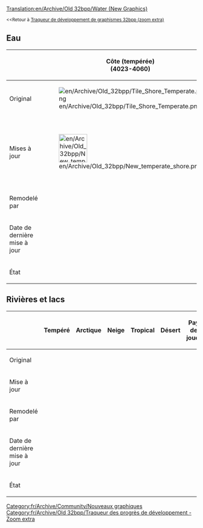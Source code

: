 [[Translation:en/Archive/Old 32bpp/Water (New Graphics)]]


{{fr/Archive/Old 32bpp/Table des matières gauche}}
<small><<Retour à [[fr/Archive/Old 32bpp/Traqueur de développement de graphismes 32bpp (zoom extra)|Traqueur de développement de graphismes 32bpp (zoom extra)]]</small>

== Eau ==   
{| border="2" style="background:#e7ebff;"
!
!width=128px|Côte (tempérée)<br /> (4023-4060)
!width=128px|Côte (arctique)
!width=128px|Côte (tropicale)
!Eau
|-
!Original
|[[File:en/Archive/Old 32bpp/Tile Shore Temperate.png]]
|[[File:en/Archive/Old 32bpp/Tile Shore Arctic.png]]
|[[File:en/Archive/Old 32bpp/Tile Shore Tropical.png]]
|[[File:en/Archive/Old 32bpp/Water Tile.png]]
|-
!Mises à jour
|[[File:en/Archive/Old 32bpp/New temperate shore.png|75px]]
|[[File:en/Archive/Old 32bpp/Tile Arctic Shore.png|75px]]
|
|[[File:en/Archive/Old 32bpp/4061 z0.png|128px]]
|-
!Remodelé par
|{{en/User|Ben_Robbins}}
|{{en/User|Alltaken}}
|{{en/User|}}
|{{en/User|Ben_Robbins}}
|-
!Date de dernière mise à jour
|
|09/07/2005
|
|25/01/2010
|-
!État
| {{fr/Archive/Old 32bpp/Statut du sprite du traqueur|z0 = fait |z1 = souhaité |z2 = souhaité }}
| {{fr/Archive/Old 32bpp/Statut du sprite du traqueur|z0 = fait |z1 = souhaité |z2 = souhaité }}
| {{fr/Archive/Old 32bpp/Statut du sprite du traqueur|z0 = fait |z1 = non réclamé |z2 = non réclamé }}
| {{fr/Archive/Old 32bpp/Statut du sprite du traqueur|z0 = fait |z1 = fait      |z2 = fait }}
|}


== Rivières et lacs ==
{| border="2" style="background:#e7ebff;"
!
!width=128px|Tempéré
!width=128px|Arctique
!width=128px|Neige
!width=128px|Tropical
!width=128px|Désert
!width=128px|Pays des jouets
|-
!Original
|
|
|
|
|
|
|-
!Mise à jour
|
|
|
|
|
|
|-
!Remodelé par
|{{en/User|}}
|{{en/User|}}
|{{en/User|}}
|{{en/User|}}
|{{en/User|}}
|{{en/User|}}
|-
!Date de dernière mise à jour
|
|
|
|
|
|
|-
!État
| {{fr/Archive/Old 32bpp/Statut du sprite du traqueur|z0 = non réclamé |z1 = non réclamé |z2 = non réclamé }}
| {{fr/Archive/Old 32bpp/Statut du sprite du traqueur|z0 = non réclamé |z1 = non réclamé |z2 = non réclamé }}
| {{fr/Archive/Old 32bpp/Statut du sprite du traqueur|z0 = non réclamé |z1 = non réclamé |z2 = non réclamé }}
| {{fr/Archive/Old 32bpp/Statut du sprite du traqueur|z0 = non réclamé |z1 = non réclamé |z2 = non réclamé }}
| {{fr/Archive/Old 32bpp/Statut du sprite du traqueur|z0 = non réclamé |z1 = non réclamé |z2 = non réclamé }}
| {{fr/Archive/Old 32bpp/Statut du sprite du traqueur|z0 = non réclamé |z1 = non réclamé |z2 = non réclamé }}
|}

{{fr/Archive/Old 32bpp/Navbox Développement graphique}}

[[Category:fr/Archive/Community/Nouveaux graphiques]][[Category:fr/Archive/Old 32bpp/Traqueur des progrès de développement - Zoom extra]]